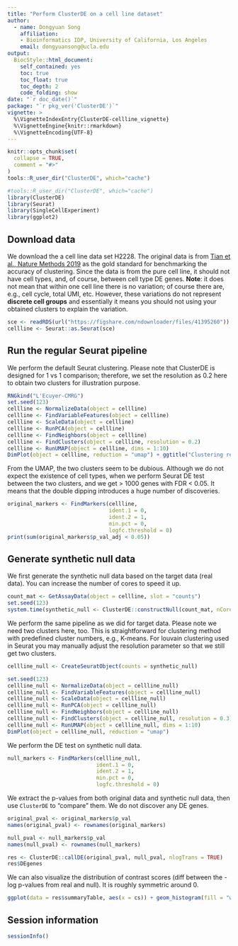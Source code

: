 ```yaml
---
title: "Perform ClusterDE on a cell line dataset"
author: 
  - name: Dongyuan Song
    affiliation:
    - Bioinformatics IDP, University of California, Los Angeles
    email: dongyuansong@ucla.edu
output: 
  BiocStyle::html_document:
    self_contained: yes
    toc: true
    toc_float: true
    toc_depth: 2
    code_folding: show
date: "`r doc_date()`"
package: "`r pkg_ver('ClusterDE')`"
vignette: >
  %\VignetteIndexEntry{ClusterDE-cellline_vignette}
  %\VignetteEngine{knitr::rmarkdown}
  %\VignetteEncoding{UTF-8}  
---
```


```r
knitr::opts_chunk$set(
  collapse = TRUE,
  comment = "#>"
)
tools::R_user_dir("ClusterDE", which="cache")
```

```r
#tools::R_user_dir("ClusterDE", which="cache")
library(ClusterDE)
library(Seurat)
library(SingleCellExperiment)
library(ggplot2)
```

## Download data

We download the a cell line data set H2228. The original data is from [Tian et al., Nature Methods 2019](https://github.com/LuyiTian/sc_mixology) as the gold standard for benchmarking the accuracy of clustering. Since the data is from the pure cell line, it should not have cell types, and, of course, between cell type DE genes. **Note**: it does not mean that within one cell line there is no variation; of course there are, e.g., cell cycle, total UMI, etc. However, these variations do not represent **discrete cell groups** and essentially it means you should not using your obtained clusters to explain the variation.
```r
sce <- readRDS(url("https://figshare.com/ndownloader/files/41395260"))
cellline <- Seurat::as.Seurat(sce)
```

## Run the regular Seurat pipeline

We perform the default Seurat clustering. Please note that ClusterDE is designed for 1 vs 1 comparison; therefore, we set the resolution as 0.2 here to obtain two clusters for illustration purpose.
```r
RNGkind("L'Ecuyer-CMRG")
set.seed(123)
cellline <- NormalizeData(object = cellline)
cellline <- FindVariableFeatures(object = cellline)
cellline <- ScaleData(object = cellline)
cellline <- RunPCA(object = cellline)
cellline <- FindNeighbors(object = cellline)
cellline <- FindClusters(object = cellline, resolution = 0.2)
cellline <- RunUMAP(object = cellline, dims = 1:10)
DimPlot(object = cellline, reduction = "umap") + ggtitle("Clustering result")
```
From the UMAP, the two clusters seem to be dubious. Although we do not expect the existence of cell types, when we perform Seurat DE test between the two clusters, and we get > 1000 genes with FDR < 0.05. It means that the double dipping introduces a huge number of discoveries.

```r
original_markers <- FindMarkers(cellline, 
                                ident.1 = 0, 
                                ident.2 = 1, 
                                min.pct = 0, 
                                logfc.threshold = 0)
print(sum(original_markers$p_val_adj < 0.05))
```

## Generate synthetic null data

We first generate the synthetic null data based on the target data (real data). You can increase the number of cores to speed it up.
```r
count_mat <- GetAssayData(object = cellline, slot = "counts")
set.seed(123)
system.time(synthetic_null <- ClusterDE::constructNull(count_mat, nCores = 2, fastVersion = FALSE, family = "nb"))
```

We perform the same pipeline as we did for target data. Please note we need two clusters here, too. This is straightforward for clustering method with predefined cluster numbers, e.g., K-means. For louvain clustering used in Seurat you may manually adjust the resolution parameter so that we still get two clusters.
```r
cellline_null <- CreateSeuratObject(counts = synthetic_null)

set.seed(123)
cellline_null <- NormalizeData(object = cellline_null)
cellline_null <- FindVariableFeatures(object = cellline_null)
cellline_null <- ScaleData(object = cellline_null)
cellline_null <- RunPCA(object = cellline_null)
cellline_null <- FindNeighbors(object = cellline_null)
cellline_null <- FindClusters(object = cellline_null, resolution = 0.3)
cellline_null <- RunUMAP(object = cellline_null, dims = 1:10)
DimPlot(object = cellline_null, reduction = "umap")
```
We perform the DE test on synthetic null data.
```r
null_markers <- FindMarkers(cellline_null, 
                            ident.1 = 0, 
                            ident.2 = 1, 
                            min.pct = 0, 
                            logfc.threshold = 0)
```

We extract the p-values from both original data and synthetic null data, then use `ClusterDE` to "compare" them. We do not discover any DE genes.
```r
original_pval <- original_markers$p_val
names(original_pval) <- rownames(original_markers)

null_pval <- null_markers$p_val
names(null_pval) <- rownames(null_markers)

res <- ClusterDE::callDE(original_pval, null_pval, nlogTrans = TRUE)
res$DEgenes
```

We can also visualize the distribution of contrast scores (diff between the -log p-values from real and null). It is roughly symmetric around 0.
```r
ggplot(data = res$summaryTable, aes(x = cs)) + geom_histogram(fill = "white", color = "black") + theme_bw() + ggtitle("Distribution of constrast scores")
```

## Session information
```r
sessionInfo()
```
